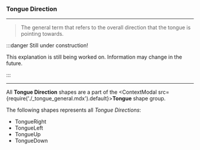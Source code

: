 
### Tongue Direction

***

> The general term that refers to the overall direction 
> that the tongue is pointing towards.

:::danger Still under construction!

This explanation is still being worked on. 
Information may change in the future.

:::

***

All **Tongue Direction** shapes are a part of 
the <ContextModal src={require('./_tongue_general.mdx').default}><b>Tongue</b></ContextModal> 
shape group.


The following shapes represents all *Tongue Directions*:

* TongueRight
* TongueLeft
* TongueUp
* TongueDown